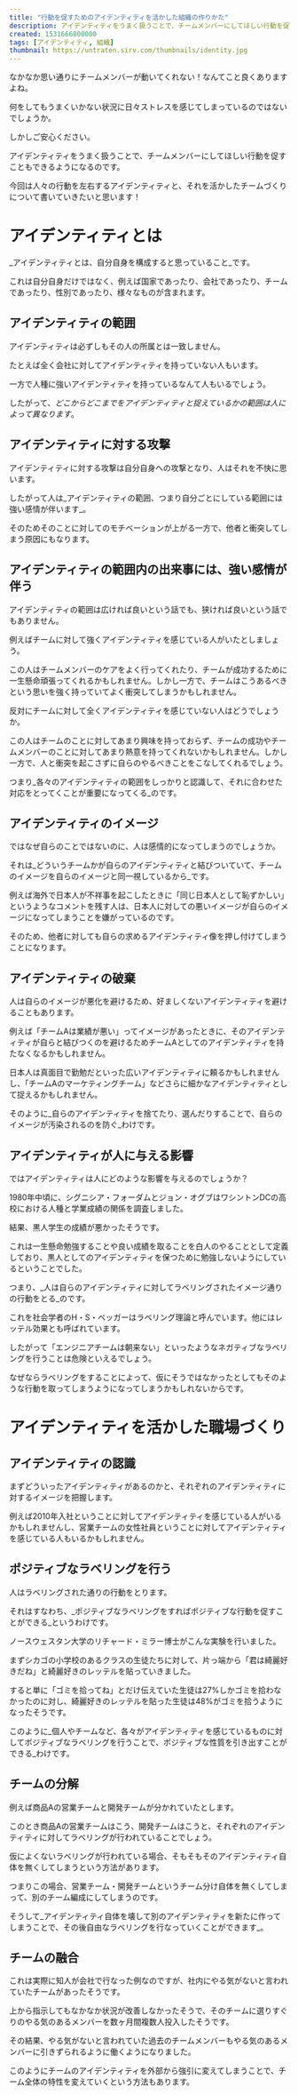 ```yaml
---
title: "行動を促すためのアイデンティティを活かした組織の作りかた"
description: アイデンティティをうまく扱うことで、チームメンバーにしてほしい行動を促すこともできるようになります。人々の行動を左右するアイデンティティと、それを活かしたチームづくりについて書いていきます。
created: 1531666800000
tags: [アイデンティティ, 組織]
thumbnail: https://untraten.sirv.com/thumbnails/identity.jpg
---
```


なかなか思い通りにチームメンバーが動いてくれない！なんてこと良くありますよね。

何をしてもうまくいかない状況に日々ストレスを感じてしまっているのではないでしょうか。

しかしご安心ください。

アイデンティティをうまく扱うことで、チームメンバーにしてほしい行動を促すこともできるようになるのです。

今回は人々の行動を左右するアイデンティティと、それを活かしたチームづくりについて書いていきたいと思います！

# アイデンティティとは
_アイデンティティとは、自分自身を構成すると思っていること_です。

これは自分自身だけではなく、例えば国家であったり、会社であったり、チームであったり、性別であったり、様々なものが含まれます。

## アイデンティティの範囲
アイデンティティは必ずしもその人の所属とは一致しません。

たとえば全く会社に対してアイデンティティを持っていない人もいます。

一方で人種に強いアイデンティティを持っているなんて人もいるでしょう。

したがって、_どこからどこまでをアイデンティティと捉えているかの範囲は人によって異なります_。

## アイデンティティに対する攻撃
アイデンティティに対する攻撃は自分自身への攻撃となり、人はそれを不快に思います。

したがって人は_アイデンティティの範囲、つまり自分ごとにしている範囲には強い感情が伴います_。

そのためそのことに対してのモチベーションが上がる一方で、他者と衝突してしまう原因にもなります。

## アイデンティティの範囲内の出来事には、強い感情が伴う

アイデンティティの範囲は広ければ良いという話でも、狭ければ良いという話でもありません。

例えばチームに対して強くアイデンティティを感じている人がいたとしましょう。

この人はチームメンバーのケアをよく行ってくれたり、チームが成功するために一生懸命頑張ってくれるかもしれません。しかし一方で、チームはこうあるべきという思いを強く持っていてよく衝突してしまうかもしれません。

反対にチームに対して全くアイデンティティを感じていない人はどうでしょうか。

この人はチームのことに対してあまり興味を持っておらず、チームの成功やチームメンバーのことに対してあまり熱意を持ってくれないかもしれません。しかし一方で、人と衝突を起こさずに自らのやるべきことをこなしてくれるでしょう。

つまり_各々のアイデンティティの範囲をしっかりと認識して、それに合わせた対応をとってくことが重要になってくる_のです。

## アイデンティティのイメージ
ではなぜ自らのことではないのに、人は感情的になってしまうのでしょうか。

それは_どういうチームかが自らのアイデンティティと結びついていて、チームのイメージを自らのイメージと同一視しているから_です。

例えば海外で日本人が不祥事を起こしたときに「同じ日本人として恥ずかしい」というようなコメントを残す人は、日本人に対しての悪いイメージが自らのイメージになってしまうことを嫌がっているのです。

そのため、他者に対しても自らの求めるアイデンティティ像を押し付けてしまうことになります。

## アイデンティティの破棄
人は自らのイメージが悪化を避けるため、好ましくないアイデンティティを避けることもあります。

例えば「チームAは業績が悪い」ってイメージがあったときに、そのアイデンティティが自らと結びつくのを避けるためチームAとしてのアイデンティティを持たなくなるかもしれません。

日本人は真面目で勤勉だといった広いアイデンティティに頼るかもしれませんし、「チームAのマーケティングチーム」などさらに細かなアイデンティティとして捉えるかもしれません。

そのように_自らのアイデンティティを捨てたり、選んだりすることで、自らのイメージが汚染されるのを防ぐ_わけです。

## アイデンティティが人に与える影響
ではアイデンティティは人にどのような影響を与えるのでしょうか？

1980年中頃に、シグニシア・フォーダムとジョン・オグブはワシントンDCの高校における人種と学業成績の関係を調査しました。

結果、黒人学生の成績が悪かったそうです。

これは一生懸命勉強することや良い成績を取ることを白人のやることとして定義しており、黒人としてのアイデンティティを保つために勉強しないようにしているということでした。

つまり、_人は自らのアイデンティティに対してラベリングされたイメージ通りの行動をとる_のです。

これを社会学者のH・S・ベッガーはラベリング理論と呼んでいます。他にはレッテル効果とも呼ばれています。

したがって「エンジニアチームは朝来ない」といったようなネガティブなラベリングを行うことは危険といえるでしょう。

なぜならラベリングをすることによって、仮にそうではなかったとしてもそのような行動を取ってしまうようになってしまうかもしれないからです。

# アイデンティティを活かした職場づくり
## アイデンティティの認識
まずどういったアイデンティティがあるのかと、それぞれのアイデンティティに対するイメージを把握します。

例えば2010年入社ということに対してアイデンティティを感じている人がいるかもしれませんし、営業チームの女性社員ということに対してアイデンティティを感じている人もいるかもしれません。

## ポジティブなラベリングを行う

人はラベリングされた通りの行動をとります。

それはすなわち、_ポジティブなラベリングをすればポジティブな行動を促すことができる_というわけです。

ノースウェスタン大学のリチャード・ミラー博士がこんな実験を行いました。

まずシカゴの小学校のあるクラスの生徒たちに対して、片っ端から「君は綺麗好きだね」と綺麗好きのレッテルを貼っていきました。

すると単に「ゴミを拾ってね」とだけ伝えていた生徒は27%しかゴミを拾わなかったのに対し、綺麗好きのレッテルを貼った生徒は48%がゴミを拾うようになったそうです。

このように_個人やチームなど、各々がアイデンティティを感じているものに対してポジティブなラベリングを行うことで、ポジティブな性質を引き出すことができる_わけです。

## チームの分解

例えば商品Aの営業チームと開発チームが分かれていたとします。

このとき商品Aの営業チームはこう、開発チームはこうと、それぞれのアイデンティティに対してラベリングが行われていることでしょう。

仮によくないラベリングが行われている場合、そもそもそのアイデンティティ自体を無くしてしまうという方法があります。

つまりこの場合、営業チーム・開発チームというチーム分け自体を無くしてしまって、別のチーム編成にしてしまうのです。

そうして_アイデンティティ自体を壊して別のアイデンティティを新たに作ってしまうことで、その後自由なラベリングを行なっていくことができます_。

## チームの融合
これは実際に知人が会社で行なった例なのですが、社内にやる気がないと言われていたチームがあったそうです。

上から指示してもなかなか状況が改善しなかったそうで、そのチームに選りすぐりのやる気のあるメンバーを数ヶ月間複数人投入したそうです。

その結果、やる気がないと言われていた過去のチームメンバーもやる気のあるメンバーに引きずられるように働くようになりました。

このようにチームのアイデンティティを外部から強引に変えてしまうことで、チーム全体の特性を変えていくという方法もあります。
